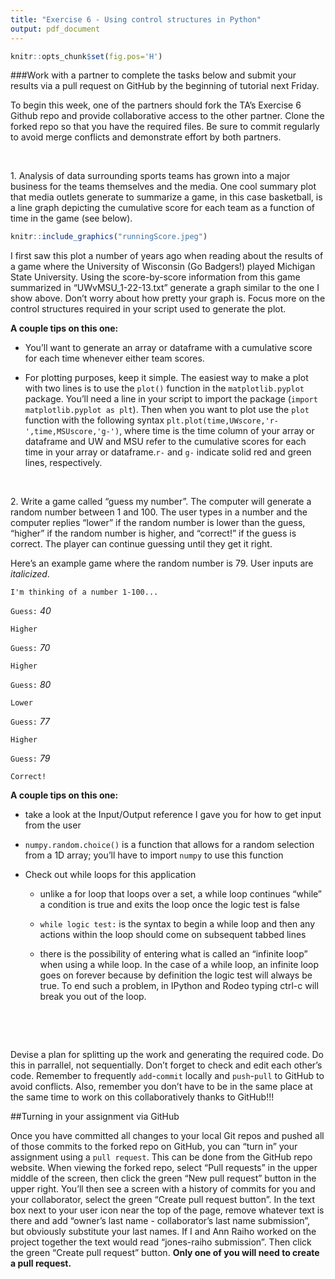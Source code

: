 ```yaml
---
title: "Exercise 6 - Using control structures in Python"
output: pdf_document
---
```


```r
knitr::opts_chunk$set(fig.pos='H')
```

\pagenumbering{gobble}

###Work with a partner to complete the tasks below and submit your results via a pull request on GitHub by the beginning of tutorial next Friday.

To begin this week, one of the partners should fork the TA's Exercise 6 Github repo and provide collaborative access to the other partner. Clone the forked repo so that you have the required files. Be sure to commit regularly to avoid merge conflicts and demonstrate effort by both partners.

&nbsp;

1\. Analysis of data surrounding sports teams has grown into a major business for the teams themselves and the media. One cool summary plot that media outlets generate to summarize a game, in this case basketball, is a line graph depicting the cumulative score for each team as a function of time in the game (see below). 

```r
knitr::include_graphics("runningScore.jpeg")
```

I first saw this plot a number of years ago when reading about the results of a game where the University of Wisconsin (Go Badgers!) played Michigan State University. Using the score-by-score information from this game summarized in "UWvMSU_1-22-13.txt" generate a graph similar to the one I show above. Don't worry about how pretty your graph is. Focus more on the control structures required in your script used to generate the plot.

**A couple tips on this one:**

  - You'll want to generate an array or dataframe with a cumulative score for each time whenever either team scores.
  
  - For plotting purposes, keep it simple. The easiest way to make a plot with two lines is to use the `plot()` function in the `matplotlib.pyplot` package. You'll need a line in your script to import the package (`import matplotlib.pyplot as plt`). Then when you want to plot use the `plot` function with the following syntax `plt.plot(time,UWscore,'r-',time,MSUscore,'g-')`, where time is the time column of your array or dataframe and UW and MSU refer to the cumulative scores for each time in your array or dataframe.`r-` and `g-` indicate solid red and green lines, respectively.

&nbsp;

2\. Write a game called "guess my number". The computer will generate a random number between 1 and 100. The user types in a number and the computer replies "lower" if the random number is lower than the guess, "higher" if the random number is higher, and "correct!" if the guess is correct. The player can continue guessing until they get it right.

Here's an example game where the random number is 79. User inputs are *italicized*.

`I'm thinking of a number 1-100...`

`Guess:` *40*

`Higher`

`Guess:` *70*

`Higher`

`Guess:` *80*

`Lower`

`Guess:` *77*

`Higher`

`Guess:` *79*

`Correct!`

**A couple tips on this one:**

  - take a look at the Input/Output reference I gave you for how to get input from the user
  
  - `numpy.random.choice()` is a function that allows for a random selection from a 1D array; you'll have to import `numpy` to use this function
  
  - Check out while loops for this application
    
    + unlike a for loop that loops over a set, a while loop continues "while" a condition is true and exits the loop once the logic test is false
    
    + `while logic test:` is the syntax to begin a while loop and then any actions within the loop should come on subsequent tabbed lines
    
    + there is the possibility of entering what is called an "infinite loop" when using a while loop. In the case of a while loop, an infinite loop goes on forever because by definition the logic test will always be true. To end such a problem, in IPython and Rodeo typing ctrl-c will break you out of the loop.

&nbsp;

&nbsp;

Devise a plan for splitting up the work and generating the required code. Do this in parrallel, not sequentially. Don't forget to check and edit each other's code. Remember to frequently `add`-`commit` locally and `push`-`pull` to GitHub to avoid conflicts. Also, remember you don't have to be in the same place at the same time to work on this collaboratively thanks to GitHub!!!

##Turning in your assignment via GitHub

Once you have committed all changes to your local Git repos and pushed all of those commits to the forked repo on GitHub, you can "turn in" your assignment using a `pull request`. This can be done from the GitHub repo website. When viewing the forked repo, select "Pull requests" in the upper middle of the screen, then click the green "New pull request" button in the upper right. You'll then see a screen with a history of commits for you and your collaborator, select the green "Create pull request button". In the text box next to your user icon near the top of the page, remove whatever text is there and add "owner's last name - collaborator's last name submission", but obviously substitute your last names. If I and Ann Raiho worked on the project together the text would read "jones-raiho submission". Then click the green "Create pull request" button. **Only one of you will need to create a pull request.**